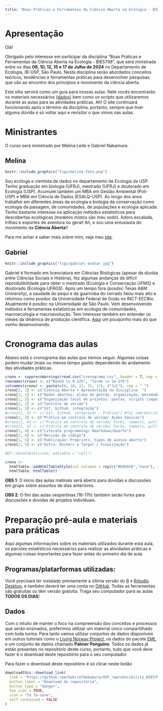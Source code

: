 ```yaml
---
title: "Boas Práticas e Ferramentas da Ciência Aberta na Ecologia - BIE5798"
---
```


# Apresentação

Olá!

Obrigado pelo interesse em participar da disciplina "Boas Práticas e Ferramentas da Ciência Aberta na Ecologia - BIE5798", que será ministrada entre os dias **08, 10, 12, 15 e 17 de Julho de 2024** no Departamento de Ecologia, IB-USP, São Paulo. Nesta disciplina serão abordados conceitos teóricos, tendências e ferramentas práticas para desenvolver pesquisas que vão ao encontro dos princípios e movimento da ciência aberta. 

Este sítio servirá como um guia para nossas aulas. Nele vocês encontrarão os materiais necessários ([dados](https://github.com/GabrielNakamura/USP_reproducibility_BIE5798)) bem como os scripts que utilizaremos durante as aulas para as atividades práticas. Ah! O site continuará funcionando após o término da disciplina, portanto, sempre que tiver alguma dúvida é só voltar aqui e revisitar o que vimos nas aulas.

# Ministrantes

O curso será ministrado por Melina Leite e Gabriel Nakamura.


## Melina

```r
knitr::include_graphics("figs/melina-foto.png")
```

Sou ecóloga e cientista de dados no departamento de Ecologia da USP. Tenho graduação em biologia (UFRJ), mestrado (UFRJ) e doutorado em Ecologia (USP). Acumulei também um MBA em Gestão Ambiental (Poli-USP) e MBA em Ciência de Dados (ESALQ-USP). Ao longo dos anos trabalhei em diferentes áreas da ecologia e biologia da conservação como ecologia da paisagem, de comunidades, de populações e ecologia aplicada. Tenho bastante interesse na aplicação métodos estatísticos para descobertas ecológicas (modelos mistos são meu xodó). Adoro escalada, trilhas e esportes de aventura no geral! Ah, e sou uma entusiasta do movimento da **Ciência Aberta**!! 

Para me achar e saber mais sobre mim, veja meu [site](https://melinaleite.weebly.com/).


## Gabriel

```r
knitr::include_graphics("figs/gabriel-avatar.jpg")
```

Gabriel é formado em licenciatura em Ciências Biológicas (apesar da dúvida entre Ciências Sociais e História), fez algumas andanças de difícil reprodutibilidade para obter o mestrado (Ecologia e Conservação UFMS) e doutorado (Ecologia UFRGS). Após um tempo fora (posdoc Texas A&M University), a saudade do pequi e da guariroba do cerrado falou mais alto e retornou como posdoc da Universidade Federal de Goiás no INCT-EECBio. Atualmente é posdoc na Universidade de São Paulo. Vem desenvolvendo  métodos e ferramentas estatísticas em ecologia de comunidades, macroecologia e macroevolução. Tem interesse também em entender os viéses da dinâmica de produção científica. [Aqui](http://lattes.cnpq.br/2456515948049565) um pouquinho mais do que venho desenvolvendo.


# Cronograma das aulas

Abaixo está o cronograma das aulas que iremos seguir. Algumas coisas podem mudar (mais ou menos tempo gasto) dependendo do andamento das atividades práticas.

```r
crono <- suppressWarnings(read.csv("cronograma.csv", header = T, sep = ","))  
rownames(crono) <- c("Manhã \n 9-12h", "Tarde \n 14-17h")
colnames(crono) <- paste(c(8, 10, 12, 15, 17), ("Jul"), sep = " ")
crono[1, 1] <- c("Ciência Aberta + Apresentação da disciplina. ")
crono[2, 1] <- c("Dados abertos: plano de gestão, organização, metadados, publicação")
crono[1, 2] <- c("Organização local de projetos: pastas, scripts limpos, etc")
crono[2, 2] <- c("Controle de versão")
crono[1, 3] <- c("Git, Github, integração")
#crono[2, 3] <- c("Git, Github, integração - Prática") #foi sobrescrito pela debaixo
crono[2, 3] <- c("Prática em controle de versão/ Ações básicas")
#crono[1, 4] <- c("Prática em controle de versão/ Forks, commits, pull requests")
#crono[2, 4] <- c("Prática em controle de versão/ Forks, commits, pull requests/ Pacotes")
crono[1, 4] <- c("Literate programming/ Rmarkdown/Quarto")
crono[2, 4] <- c("Revisão de código")
crono[1, 5] <- c("Publicação: Preprints, tipos de acesso aberto")
crono[2, 5] <- c("Extra: Dockers e Target / Finalização")

#DT::datatable(crono, editable = "cell")
```

```r
crono |>
  htmlTable::addHtmlTableStyle(col.columns = rep(c("#E6E6F0","none"), 3)) |>
  htmlTable::htmlTable()
```


**OBS 1**: O início das aulas matinais será aberto para dúvidas e discussões em grupo sobre assuntos de dias anteriores. 

**OBS 2**: O fim das aulas vespertinas (16-17h) também serão livres para discussões e dúvidas de projetos individuais.

# Preparação pré-aula e materiais para práticas

Aqui algumas informações sobre os materiais utilizados durante esta aula, os pacotes estatísticos necessários para realizar as atividades práticas e algumas coisas importantes para fazer antes do primeiro dia de aula.

## Programas/platarformas utilizadas:

Você precisará ter instalado previamente a última versão do [R](https://cran.r-project.org/) e [Rstudio Desktop](https://posit.co/downloads/), e também deverá ter uma conta no [GitHub](https://github.com/pricing). Todas as ferramentas são gratuitas ou têm versão gratuita. Traga seu computador para as aulas **TODOS OS DIAS**! 

## Dados

Com o intuito de manter o foco na compreensão dos conceitos e processos que serão ensinados, preferimos utilizar um material único compartilhado com toda turma. Para tanto vamos utilizar conjuntos de dados disponíveis em outros tutoriais como o [Living Norway Project](https://livingnorway.github.io/LivingNorwayR/articles/LNWorkshopExample_TOV-E.html), os dados do pacote [EML](https://github.com/ropensci/EML/tree/master/inst/examples) e um conjunto de dados chamado **Palmer Penguins**. Todos os dados já estão presentes no repositório deste curso, portanto, tudo que você deve fazer é o download deste repositório para o seu computador.


Para fazer o download deste repositório é só clicar neste botão

```r

downloadthis::download_link(
  link = "https://github.com/GabrielNakamura/USP_reproducibility_BIE5798/archive/refs/heads/master.zip",
  button_label = "Download do repositório",
  button_type = "danger",
  has_icon = TRUE,
  icon = "fa fa-save",
  self_contained = FALSE
)
```


